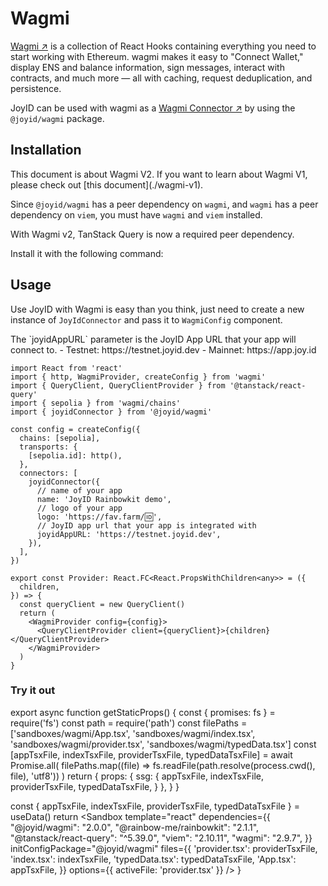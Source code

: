 # Wagmi

[Wagmi ↗](https://wagmi.sh/) is a collection of React Hooks containing everything you need to start working with Ethereum. wagmi makes it easy to "Connect Wallet," display ENS and balance information, sign messages, interact with contracts, and much more — all with caching, request deduplication, and persistence.

JoyID can be used with wagmi as a [Wagmi Connector ↗](https://wagmi.sh/core/config#connectors-optional) by using the `@joyid/wagmi` package.


## Installation

<Callout type="info">
This document is about Wagmi V2. If you want to learn about Wagmi V1, please check out [this document](./wagmi-v1).
</Callout>

Since `@joyid/wagmi` has a peer dependency on `wagmi`, and `wagmi` has a peer dependency on `viem`, you must have `wagmi` and `viem` installed.


<PackageManagerTabs command="install @joyid/wagmi wagmi viem" />

With Wagmi v2, TanStack Query is now a required peer dependency.

Install it with the following command:

<PackageManagerTabs command="install @tanstack/react-query" />

## Usage

Use JoyID with Wagmi is easy than you think, just need to create a new instance of `JoyIdConnector` and pass it to `WagmiConfig` component.

<Callout type="info">
The `joyidAppURL` parameter is the JoyID App URL that your app will connect to.
  - Testnet: https://testnet.joyid.dev
  - Mainnet: https://app.joy.id
</Callout>

```tsx filename="provider.tsx" /joyidConnector/
import React from 'react'
import { http, WagmiProvider, createConfig } from 'wagmi'
import { QueryClient, QueryClientProvider } from '@tanstack/react-query'
import { sepolia } from 'wagmi/chains'
import { joyidConnector } from '@joyid/wagmi'

const config = createConfig({
  chains: [sepolia],
  transports: {
    [sepolia.id]: http(),
  },
  connectors: [
    joyidConnector({
      // name of your app
      name: 'JoyID Rainbowkit demo',
      // logo of your app
      logo: 'https://fav.farm/🆔',
      // JoyID app url that your app is integrated with
      joyidAppURL: 'https://testnet.joyid.dev',
    }),
  ],
})

export const Provider: React.FC<React.PropsWithChildren<any>> = ({
  children,
}) => {
  const queryClient = new QueryClient()
  return (
    <WagmiProvider config={config}>
      <QueryClientProvider client={queryClient}>{children}</QueryClientProvider>
    </WagmiProvider>
  )
}
```


### Try it out


export async function getStaticProps() {
  const { promises: fs } = require('fs')
  const path = require('path')
  const filePaths = ['sandboxes/wagmi/App.tsx', 'sandboxes/wagmi/index.tsx', 'sandboxes/wagmi/provider.tsx', 'sandboxes/wagmi/typedData.tsx']
  const [appTsxFile, indexTsxFile, providerTsxFile, typedDataTsxFile] = await Promise.all(
    filePaths.map((file) => fs.readFile(path.resolve(process.cwd(), file), 'utf8'))
  )
  return {
    props: {
      ssg: {
        appTsxFile,
        indexTsxFile,
        providerTsxFile,
        typedDataTsxFile,
      }
    },
  }
}

  const { appTsxFile, indexTsxFile, providerTsxFile, typedDataTsxFile } = useData()
  return <Sandbox
    template="react"
    dependencies={{
      "@joyid/wagmi": "2.0.0",
      "@rainbow-me/rainbowkit": "2.1.1",
      "@tanstack/react-query": "^5.39.0",
      "viem": "2.10.11",
      "wagmi": "2.9.7",
    }}
    initConfigPackage="@joyid/wagmi"
    files={{
      'provider.tsx': providerTsxFile,
      'index.tsx': indexTsxFile,
      'typedData.tsx': typedDataTsxFile,
      'App.tsx': appTsxFile,
    }}
    options={{
      activeFile: 'provider.tsx'
    }}
  />
}

<ReactSandBox />
